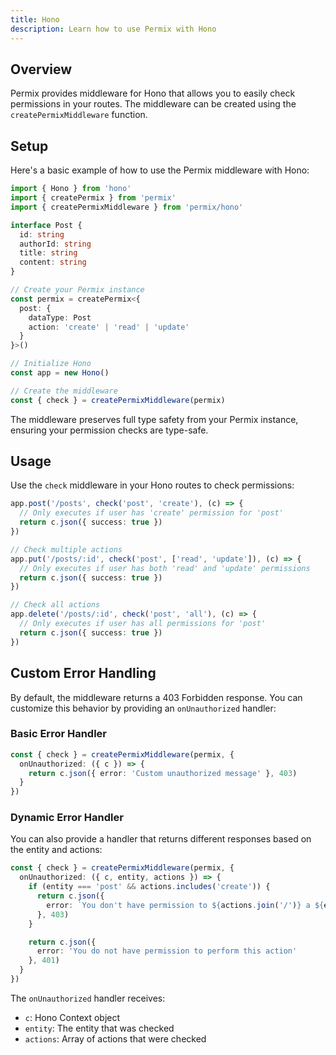 ```yaml
---
title: Hono
description: Learn how to use Permix with Hono
---
```



## Overview

Permix provides middleware for Hono that allows you to easily check permissions in your routes. The middleware can be created using the `createPermixMiddleware` function.

<Steps>

<Step>

## Setup

Here's a basic example of how to use the Permix middleware with Hono:

```ts twoslash
import { Hono } from 'hono'
import { createPermix } from 'permix'
import { createPermixMiddleware } from 'permix/hono'

interface Post {
  id: string
  authorId: string
  title: string
  content: string
}

// Create your Permix instance
const permix = createPermix<{
  post: {
    dataType: Post
    action: 'create' | 'read' | 'update'
  }
}>()

// Initialize Hono
const app = new Hono()

// Create the middleware
const { check } = createPermixMiddleware(permix)
```

<Callout>
The middleware preserves full type safety from your Permix instance, ensuring your permission checks are type-safe.
</Callout>

</Step>

<Step>

## Usage

Use the `check` middleware in your Hono routes to check permissions:

```ts
app.post('/posts', check('post', 'create'), (c) => {
  // Only executes if user has 'create' permission for 'post'
  return c.json({ success: true })
})

// Check multiple actions
app.put('/posts/:id', check('post', ['read', 'update']), (c) => {
  // Only executes if user has both 'read' and 'update' permissions
  return c.json({ success: true })
})

// Check all actions
app.delete('/posts/:id', check('post', 'all'), (c) => {
  // Only executes if user has all permissions for 'post'
  return c.json({ success: true })
})
```

</Step>

</Steps>

## Custom Error Handling

By default, the middleware returns a 403 Forbidden response. You can customize this behavior by providing an `onUnauthorized` handler:

### Basic Error Handler

```ts
const { check } = createPermixMiddleware(permix, {
  onUnauthorized: ({ c }) => {
    return c.json({ error: 'Custom unauthorized message' }, 403)
  }
})
```

### Dynamic Error Handler

You can also provide a handler that returns different responses based on the entity and actions:

```ts
const { check } = createPermixMiddleware(permix, {
  onUnauthorized: ({ c, entity, actions }) => {
    if (entity === 'post' && actions.includes('create')) {
      return c.json({
        error: `You don't have permission to ${actions.join('/')} a ${entity}`
      }, 403)
    }

    return c.json({
      error: 'You do not have permission to perform this action'
    }, 401)
  }
})
```

The `onUnauthorized` handler receives:
- `c`: Hono Context object
- `entity`: The entity that was checked
- `actions`: Array of actions that were checked
